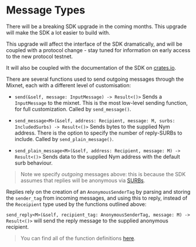 # Message Types


<Callout type="warning">
  There will be a breaking SDK upgrade in the coming months. This upgrade will make the SDK a lot easier to build with.

This upgrade will affect the interface of the SDK dramatically, and will be coupled with a protocol change - stay tuned for information on early access to the new protocol testnet.

It will also be coupled with the documentation of the SDK on [crates.io](https://crates.io/).
</Callout>

There are several functions used to send outgoing messages through the Mixnet, each with a different level of customisation:

- `send(&self, message: InputMessage) -> Result<()>`
Sends a `InputMessage` to the mixnet. This is the most low-level sending function, for full customization. Called by `send_message()`.

- `send_message<M>(&self, address: Recipient, message: M, surbs: IncludedSurbs) -> Result<()>`
Sends bytes to the supplied Nym address. There is the option to specify the number of reply-SURBs to include. Called by `send_plain_message()`.

- `send_plain_message<M>(&self, address: Recipient, message: M) -> Result<()>`
Sends data to the supplied Nym address with the default surb behaviour.

> Note we specify *outgoing* messages above: this is because the SDK assumes that replies will be anonymous via [SURBs](../../../network/traffic/anonymous-replies).

Replies rely on the creation of an `AnonymousSenderTag` by parsing and storing the `sender_tag` from incoming messages, and using this to reply, instead of the `Receipient` type used by the functions outlined above:

`send_reply<M>(&self, recipient_tag: AnonymousSenderTag, message: M) -> Result<()>` will send the reply message to the supplied anonymous recipient.

> You can find all of the function definitions [here](https://github.com/nymtech/nym/blob/master/sdk/rust/nym-sdk/src/mixnet/traits.rs).
